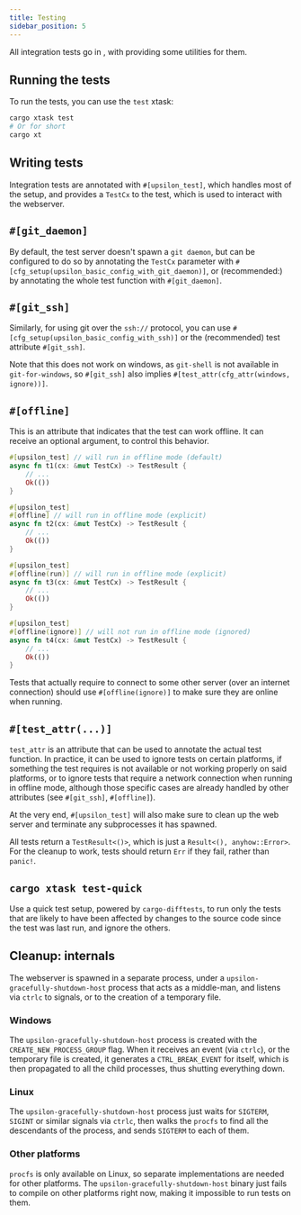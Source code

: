 ```yaml
---
title: Testing
sidebar_position: 5
---
```



All integration tests go in <CrateSourceLink kind="dev"
crate="upsilon-testsuite"/>, with <CrateSourceLink kind="dev"
crate="upsilon-test-support"/> providing some
utilities for them.

## Running the tests

To run the tests, you can use the `test` xtask:

```bash
cargo xtask test
# Or for short
cargo xt
```

## Writing tests

Integration tests are annotated with `#[upsilon_test]`, which handles most of
the setup, and provides a `TestCx` to the test, which is used to interact with
the webserver.

## `#[git_daemon]`

By default, the test server doesn't spawn a `git daemon`, but can be configured
to do so by annotating the `TestCx` parameter with
`#[cfg_setup(upsilon_basic_config_with_git_daemon)]`, or (recommended:)
by annotating the whole test function with `#[git_daemon]`.

## `#[git_ssh]`

Similarly, for using git over the `ssh://` protocol, you can use
`#[cfg_setup(upsilon_basic_config_with_ssh)]` or the (recommended) test
attribute `#[git_ssh]`.

Note that this does not work on windows, as `git-shell` is not available in
`git-for-windows`, so `#[git_ssh]` also implies
`#[test_attr(cfg_attr(windows, ignore))]`.

## `#[offline]`

This is an attribute that indicates that the test can work offline. It can
receive an optional argument, to control this behavior.

```rust
#[upsilon_test] // will run in offline mode (default)
async fn t1(cx: &mut TestCx) -> TestResult {
    // ...
    Ok(())
}

#[upsilon_test]
#[offline] // will run in offline mode (explicit)
async fn t2(cx: &mut TestCx) -> TestResult {
    // ...
    Ok(())
}

#[upsilon_test]
#[offline(run)] // will run in offline mode (explicit)
async fn t3(cx: &mut TestCx) -> TestResult {
    // ...
    Ok(())
}

#[upsilon_test]
#[offline(ignore)] // will not run in offline mode (ignored)
async fn t4(cx: &mut TestCx) -> TestResult {
    // ...
    Ok(())
}
```

Tests that actually require to connect to some other server (over an internet
connection) should use `#[offline(ignore)]` to make sure they are online when
running.

## `#[test_attr(...)]`

`test_attr` is an attribute that can be used to annotate the actual test
function. In practice, it can be used to ignore tests on certain platforms, if
something the test requires is not available or not working properly on said
platforms, or to ignore tests that require a network connection when running in
offline mode, although those specific cases are already handled by other
attributes (see `#[git_ssh]`, `#[offline]`).

At the very end, `#[upsilon_test]` will also make sure to clean up the web
server and terminate any subprocesses it has spawned.

All tests return a `TestResult<()>`, which is just
a `Result<(), anyhow::Error>`. For the cleanup to work, tests should
return `Err` if they fail, rather than `panic!`.

## `cargo xtask test-quick`

Use a quick test setup, powered by `cargo-difftests`, to run only the tests
that are likely to have been affected by changes to the source code since
the test was last run, and ignore the others.

## Cleanup: internals

The webserver is spawned in a separate process, under a
`upsilon-gracefully-shutdown-host` process that acts as a middle-man, and
listens via `ctrlc` to signals, or to the creation of a temporary file.

### Windows

The `upsilon-gracefully-shutdown-host` process is created with
the `CREATE_NEW_PROCESS_GROUP` flag. When it receives an event
(via `ctrlc`), or the temporary file is created, it generates a
`CTRL_BREAK_EVENT` for itself, which is then propagated to all the child
processes, thus shutting everything down.

### Linux

The `upsilon-gracefully-shutdown-host` process just waits for `SIGTERM`,
`SIGINT` or similar signals via `ctrlc`, then walks the `procfs` to find all the
descendants of the process, and sends `SIGTERM` to each of them.

### Other platforms

`procfs` is only available on Linux, so separate implementations are needed for
other platforms. The `upsilon-gracefully-shutdown-host` binary just fails to
compile on other platforms right now, making it impossible to run tests on them.
